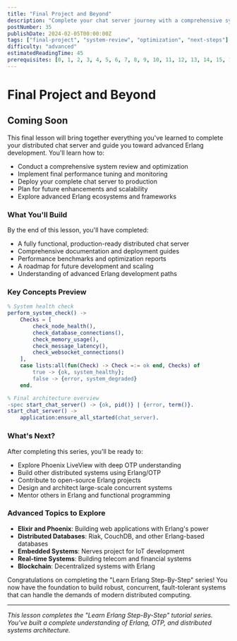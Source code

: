 ```yaml
---
title: "Final Project and Beyond"
description: "Complete your chat server journey with a comprehensive system review, final optimizations, and guidance for advanced Erlang development"
postNumber: 35
publishDate: 2024-02-05T00:00:00Z
tags: ["final-project", "system-review", "optimization", "next-steps"]
difficulty: "advanced"
estimatedReadingTime: 45
prerequisites: [0, 1, 2, 3, 4, 5, 6, 7, 8, 9, 10, 11, 12, 13, 14, 15, 16, 17, 18, 19, 20, 21, 22, 23, 24, 25, 26, 27, 28, 29, 30, 31, 32, 33, 34]
---
```


# Final Project and Beyond

## Coming Soon

This final lesson will bring together everything you've learned to complete your distributed chat server and guide you toward advanced Erlang development. You'll learn how to:

- Conduct a comprehensive system review and optimization
- Implement final performance tuning and monitoring
- Deploy your complete chat server to production
- Plan for future enhancements and scalability
- Explore advanced Erlang ecosystems and frameworks

### What You'll Build

By the end of this lesson, you'll have completed:
- A fully functional, production-ready distributed chat server
- Comprehensive documentation and deployment guides
- Performance benchmarks and optimization reports
- A roadmap for future development and scaling
- Understanding of advanced Erlang development paths

### Key Concepts Preview

```erlang
% System health check
perform_system_check() ->
    Checks = [
        check_node_health(),
        check_database_connections(),
        check_memory_usage(),
        check_message_latency(),
        check_websocket_connections()
    ],
    case lists:all(fun(Check) -> Check =:= ok end, Checks) of
        true -> {ok, system_healthy};
        false -> {error, system_degraded}
    end.

% Final architecture overview
-spec start_chat_server() -> {ok, pid()} | {error, term()}.
start_chat_server() ->
    application:ensure_all_started(chat_server).
```

### What's Next?

After completing this series, you'll be ready to:
- Explore Phoenix LiveView with deep OTP understanding
- Build other distributed systems using Erlang/OTP
- Contribute to open-source Erlang projects
- Design and architect large-scale concurrent systems
- Mentor others in Erlang and functional programming

### Advanced Topics to Explore

- **Elixir and Phoenix**: Building web applications with Erlang's power
- **Distributed Databases**: Riak, CouchDB, and other Erlang-based databases
- **Embedded Systems**: Nerves project for IoT development
- **Real-time Systems**: Building telecom and financial systems
- **Blockchain**: Decentralized systems with Erlang

Congratulations on completing the "Learn Erlang Step-By-Step" series! You now have the foundation to build robust, concurrent, fault-tolerant systems that can handle the demands of modern distributed computing.

---

_This lesson completes the "Learn Erlang Step-By-Step" tutorial series. You've built a complete understanding of Erlang, OTP, and distributed systems architecture._